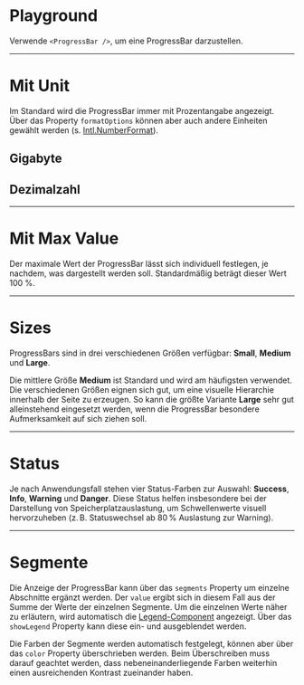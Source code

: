 # Playground

Verwende `<ProgressBar />`, um eine ProgressBar darzustellen.

<LiveCodeEditor />

---

# Mit Unit

Im Standard wird die ProgressBar immer mit Prozentangabe angezeigt. Über das
Property `formatOptions` können aber auch andere Einheiten gewählt werden
(s. [Intl.NumberFormat](https://developer.mozilla.org/en-US/docs/Web/JavaScript/Reference/Global_Objects/Intl/NumberFormat)).

## Gigabyte

<LiveCodeEditor example="unit" editorCollapsed />

## Dezimalzahl

<LiveCodeEditor example="decimal" editorCollapsed />

---

# Mit Max Value

Der maximale Wert der ProgressBar lässt sich individuell festlegen, je nachdem,
was dargestellt werden soll. Standardmäßig beträgt dieser Wert 100 %.

<LiveCodeEditor example="maxValue" editorCollapsed />

---

# Sizes

ProgressBars sind in drei verschiedenen Größen verfügbar: **Small**, **Medium**
und **Large**.

Die mittlere Größe **Medium** ist Standard und wird am häufigsten verwendet. Die
verschiedenen Größen eignen sich gut, um eine visuelle Hierarchie innerhalb der
Seite zu erzeugen. So kann die größte Variante **Large** sehr gut alleinstehend
eingesetzt werden, wenn die ProgressBar besondere Aufmerksamkeit auf sich ziehen
soll.

<LiveCodeEditor example="size" editorCollapsed />

---

# Status

Je nach Anwendungsfall stehen vier Status-Farben zur Auswahl: **Success**,
**Info**, **Warning** und **Danger**. Diese Status helfen insbesondere bei der
Darstellung von Speicherplatzauslastung, um Schwellenwerte visuell hervorzuheben
(z. B. Statuswechsel ab 80 % Auslastung zur Warning).

<LiveCodeEditor example="status" editorCollapsed />

---

# Segmente

Die Anzeige der ProgressBar kann über das `segments` Property um einzelne
Abschnitte ergänzt werden. Der `value` ergibt sich in diesem Fall aus der Summe
der Werte der einzelnen Segmente. Um die einzelnen Werte näher zu erläutern,
wird automatisch die [Legend-Component](/03-components/content/legend/overview)
angezeigt. Über das `showLegend` Property kann diese ein- und ausgeblendet
werden.

Die Farben der Segmente werden automatisch festgelegt, können aber über das
`color` Property überschrieben werden. Beim Überschreiben muss darauf geachtet
werden, dass nebeneinanderliegende Farben weiterhin einen ausreichenden Kontrast
zueinander haben.

<LiveCodeEditor example="segments" editorCollapsed />
